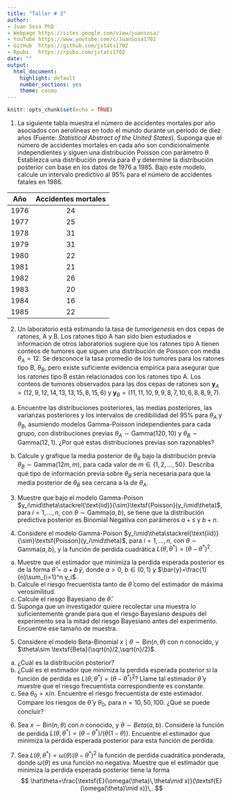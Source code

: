 ```yaml
---
title: "Taller # 3"
author: 
- Juan Sosa PhD
- Webpage https://sites.google.com/view/juansosa/ 
- YouTube https://www.youtube.com/c/JuanSosa1702 
- GitHub  https://github.com/jstats1702 
- Rpubs   https://rpubs.com/jstats1702
date: ""
output:
  html_document:
    highlight: default
    number_sections: yes
    theme: cosmo
---
```


```r
knitr::opts_chunk$set(echo = TRUE)
```

1. La siguiente tabla muestra el número de accidentes mortales por año asociados con aerolíneas en todo el mundo durante un período de diez años (Fuente: *Statistical Abstract of the United States*). Suponga que el número de accidentes mortales en cada año son condicionalmente independientes y siguen una distribución Poisson con parámetro $\theta$. Establezca una distribución previa para $\theta$ y determine la distribución posterior con base en los datos de 1976 a 1985. Bajo este modelo, calcule un intervalo predictivo al 95% para el número de accidentes fatales en 1986.


| Año  | Accidentes mortales |
|:----:|:-------------------:|
|	1976 | 24                  |
|	1977 | 25                  |
|	1978 | 31                  |
|	1979 | 31                  |
|	1980 | 22                  | 
|	1981 | 21                  | 
|	1982 | 26                  | 
|	1983 | 20                  | 
|	1984 | 16                  | 
|	1985 | 22                  |

2. Un laboratorio está estimando la tasa de *tumorigenesis* en dos cepas de ratones, A y B. Los ratones tipo A han sido bien estudiados e información de otros laboratorios sugiere que los ratones tipo A tienen conteos de tumores que siguen una distribución de Poisson con media $\theta_A = 12$. Se desconoce la tasa promedio de los tumores para los ratones tipo B, $\theta_B$, pero existe suficiente evidencia empírica para asegurar que los ratones tipo B están relacionados con los ratones tipo A. Los conteos de tumores observados para las dos cepas de ratones son
$\boldsymbol{y}_A = (12, 9, 12, 14, 13, 13, 15, 8, 15, 6)$ y $\boldsymbol{y}_B = (11, 11, 10, 9, 9, 8, 7, 10, 6, 8, 8, 9, 7)$.

a. Encuentre las distribuciones posteriores, las medias posteriores, las varianzas posteriores y los intervalos de credibilidad del 95\% para $\theta_A$ y $\theta_B$, asumiendo modelos Gamma-Poisson independientes para cada grupo, con distribuciones previas $\theta_A\sim\textsf{Gamma}(120,10)$ y $\theta_B\sim\textsf{Gamma}(12,1)$. ¿Por qué estas distribuciones previas son razonables?

b. Calcule y grafique la media posterior de $\theta_B$ bajo la distribución previa $\theta_B\sim \textsf{Gamma}(12m,m)$, para cada valor de $m\in\{1, 2,\ldots,50\}$. Describa qué tipo de información previa sobre $\theta_B$ sería necesaria para que la media posterior de $\theta_B$ sea cercana a la de $\theta_A$.

3. Muestre que bajo el modelo Gamma-Poison $y_i\mid\theta\stackrel{\text{iid}}{\sim}\textsf{Poisson}(y_i\mid\theta)$, para $i = 1,\ldots,n$, con $\theta \sim \textsf{Gamma}(a,b)$,
se tiene que la distribución predictiva posterior es Binomial Negativa con parámeros $a+s$ y $b+n$.

4. Considere el modelo Gamma-Poison $y_i\mid\theta\stackrel{\text{iid}}{\sim}\textsf{Poisson}(y_i\mid\theta)$, para $i = 1,\ldots,n$, con $\theta \sim \textsf{Gamma}(a,b)$, y la función de perdida cuadrática $L(\theta,\theta^*)=(\theta-\theta^*)^2$.

a. Muestre que el estimador que minimiza la perdida esperada posterior es de la forma $\hat\theta = a + b\,\bar{y}$, donde $a > 0$, $b \in (0, 1)$ y $\bar{y}=\frac{1}{n}\sum_{i=1}^n y_i$.
b. Calcule el riesgo frecuentista tanto de $\hat\theta$ como del estimador de máxima verosimilitud.
c. Calcule el riesgo Bayesiano de $\hat\theta$.
d. Suponga que un investigador quiere recolectar una muestra lo suficientemente grande para que el riesgo Bayesiano después del experimento sea la mitad del riesgo Bayesiano antes del experimento. Encuentre ese tamaño de muestra.

5. Considere el modelo Beta-Binomial $x\mid\theta\sim \textsf{Bin}(n,\theta)$ con $n$ conocido, y $\theta\sim \textsf{Beta}(\sqrt{n}/2,\sqrt{n}/2)$.

a. ¿Cuál es la distribución posterior?
b. ¿Cuál es el estimador que minimiza la perdida esperada posterior si la función de perdida es $L(\theta,\theta^*)=(\theta-\theta^*)^2$? Llame tal estimador $\hat{\theta}$ y muestre que el riesgo frecuentista correspondiente es constante.
c. Sea $\theta_0=x/n$. Encuentre el riesgo frecuentista de este estimador. Compare los riesgos de $\hat{\theta}$ y $\theta_0$, para $n=10,50,100$. ¿Qué se puede concluir?

6. Sea $x\sim \textsf{Bin}(n,\theta)$ con $n$ conocido, y $\theta \sim Beta(a,b)$. Considere la función de perdida $L(\theta,\theta^*)=(\theta-\theta^*)/(\theta(1-\theta))$. Encuentre el estimador que minimiza la perdida esperada posterior para esta función de perdida.

7. Sea $L(\theta,\theta^*) = \omega(\theta)(\theta - \theta^*)^2$ la función de perdida cuadrática ponderada, donde $\omega(\theta)$ es una función no negativa. Muestre que el estimador que minimiza la perdida esperada posterior tiene la forma
$$
\hat\theta=\frac{\textsf{E}(\omega(\theta)\,\theta\mid x)}{\textsf{E}(\omega(\theta)\mid x)}\,.
$$

